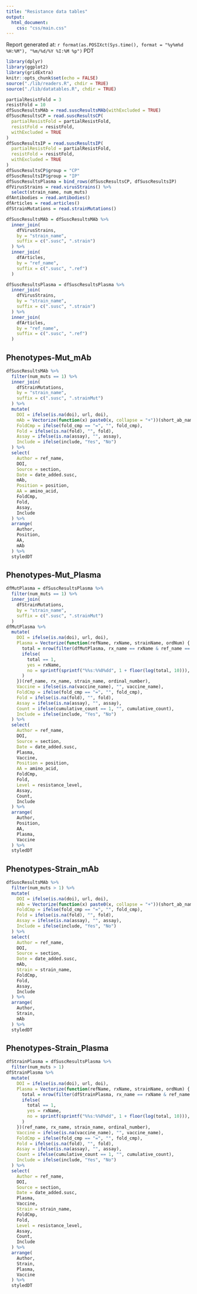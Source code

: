 ```yaml
---
title: "Resistance data tables"
output:
  html_document:
    css: "css/main.css"
---
```


Report generated at: `r format(as.POSIXct(Sys.time(), format = "%y%m%d %H:%M"), "%m/%d/%Y %I:%M %p")` PDT

```r
library(dplyr)
library(ggplot2)
library(gridExtra)
knitr::opts_chunk$set(echo = FALSE)
source("./lib/readers.R", chdir = TRUE)
source("./lib/datatables.R", chdir = TRUE)

partialResistFold = 3
resistFold = 10
dfSuscResultsMAb = read.suscResultsMAb(withExcluded = TRUE)
dfSuscResultsCP = read.suscResultsCP(
  partialResistFold = partialResistFold,
  resistFold = resistFold,
  withExcluded = TRUE
)
dfSuscResultsIP = read.suscResultsIP(
  partialResistFold = partialResistFold,
  resistFold = resistFold,
  withExcluded = TRUE
)
dfSuscResultsCP$group = "CP"
dfSuscResultsIP$group = "IP"
dfSuscResultsPlasma = bind_rows(dfSuscResultsCP, dfSuscResultsIP)
dfVirusStrains = read.virusStrains() %>%
  select(strain_name, num_muts)
dfAntibodies = read.antibodies()
dfArticles = read.articles()
dfStrainMutations = read.strainMutations()

dfSuscResultsMAb = dfSuscResultsMAb %>%
  inner_join(
    dfVirusStrains,
    by = "strain_name",
    suffix = c(".susc", ".strain")
  ) %>%
  inner_join(
    dfArticles,
    by = "ref_name",
    suffix = c(".susc", ".ref")
  )

dfSuscResultsPlasma = dfSuscResultsPlasma %>%
  inner_join(
    dfVirusStrains,
    by = "strain_name",
    suffix = c(".susc", ".strain")
  ) %>%
  inner_join(
    dfArticles,
    by = "ref_name",
    suffix = c(".susc", ".ref")
  )
```

## Phenotypes-Mut_mAb

```r

dfSuscResultsMAb %>%
  filter(num_muts == 1) %>%
  inner_join(
    dfStrainMutations,
    by = "strain_name",
    suffix = c(".susc", ".strainMut")
  ) %>%
  mutate(
    DOI = ifelse(is.na(doi), url, doi),
    mAb = Vectorize(function(x) paste0(x, collapse = "+"))(short_ab_name),
    FoldCmp = ifelse(fold_cmp == "=", "", fold_cmp),
    Fold = ifelse(is.na(fold), "", fold),
    Assay = ifelse(is.na(assay), "", assay),
    Include = ifelse(include, "Yes", "No")
  ) %>%
  select(
    Author = ref_name,
    DOI,
    Source = section,
    Date = date_added.susc,
    mAb,
    Position = position,
    AA = amino_acid,
    FoldCmp,
    Fold,
    Assay,
    Include
  ) %>%
  arrange(
    Author,
    Position,
    AA,
    mAb
  ) %>%
  styledDT
```

## Phenotypes-Mut_Plasma

```r

dfMutPlasma = dfSuscResultsPlasma %>%
  filter(num_muts == 1) %>%
  inner_join(
    dfStrainMutations,
    by = "strain_name",
    suffix = c(".susc", ".strainMut")
  )
dfMutPlasma %>%
  mutate(
    DOI = ifelse(is.na(doi), url, doi),
    Plasma = Vectorize(function(refName, rxName, strainName, ordNum) {
      total = nrow(filter(dfMutPlasma, rx_name == rxName & ref_name == refName & strain_name == strainName))
      ifelse(
        total == 1,
        yes = rxName,
        no = sprintf(sprintf("%%s:%%0%dd", 1 + floor(log(total, 10))), rxName, ordNum)
      )
    })(ref_name, rx_name, strain_name, ordinal_number),
    Vaccine = ifelse(is.na(vaccine_name), "", vaccine_name),
    FoldCmp = ifelse(fold_cmp == "=", "", fold_cmp),
    Fold = ifelse(is.na(fold), "", fold),
    Assay = ifelse(is.na(assay), "", assay),
    Count = ifelse(cumulative_count == 1, "", cumulative_count),
    Include = ifelse(include, "Yes", "No")
  ) %>%
  select(
    Author = ref_name,
    DOI,
    Source = section,
    Date = date_added.susc,
    Plasma,
    Vaccine,
    Position = position,
    AA = amino_acid,
    FoldCmp,
    Fold,
    Level = resistance_level,
    Assay,
    Count,
    Include
  ) %>%
  arrange(
    Author,
    Position,
    AA,
    Plasma,
    Vaccine
  ) %>%
  styledDT
```

## Phenotypes-Strain_mAb

```r

dfSuscResultsMAb %>%
  filter(num_muts > 1) %>%
  mutate(
    DOI = ifelse(is.na(doi), url, doi),
    mAb = Vectorize(function(x) paste0(x, collapse = "+"))(short_ab_name),
    FoldCmp = ifelse(fold_cmp == "=", "", fold_cmp),
    Fold = ifelse(is.na(fold), "", fold),
    Assay = ifelse(is.na(assay), "", assay),
    Include = ifelse(include, "Yes", "No")
  ) %>%
  select(
    Author = ref_name,
    DOI,
    Source = section,
    Date = date_added.susc,
    mAb,
    Strain = strain_name,
    FoldCmp,
    Fold,
    Assay,
    Include
  ) %>%
  arrange(
    Author,
    Strain,
    mAb
  ) %>%
  styledDT
```

## Phenotypes-Strain_Plasma

```r

dfStrainPlasma = dfSuscResultsPlasma %>%
  filter(num_muts > 1)
dfStrainPlasma %>%
  mutate(
    DOI = ifelse(is.na(doi), url, doi),
    Plasma = Vectorize(function(refName, rxName, strainName, ordNum) {
      total = nrow(filter(dfStrainPlasma, rx_name == rxName & ref_name == refName & strain_name == strainName))
      ifelse(
        total == 1,
        yes = rxName,
        no = sprintf(sprintf("%%s:%%0%dd", 1 + floor(log(total, 10))), rxName, ordNum)
      )
    })(ref_name, rx_name, strain_name, ordinal_number),
    Vaccine = ifelse(is.na(vaccine_name), "", vaccine_name),
    FoldCmp = ifelse(fold_cmp == "=", "", fold_cmp),
    Fold = ifelse(is.na(fold), "", fold),
    Assay = ifelse(is.na(assay), "", assay),
    Count = ifelse(cumulative_count == 1, "", cumulative_count),
    Include = ifelse(include, "Yes", "No")
  ) %>%
  select(
    Author = ref_name,
    DOI,
    Source = section,
    Date = date_added.susc,
    Plasma,
    Vaccine,
    Strain = strain_name,
    FoldCmp,
    Fold,
    Level = resistance_level,
    Assay,
    Count,
    Include
  ) %>%
  arrange(
    Author,
    Strain,
    Plasma,
    Vaccine
  ) %>%
  styledDT
```